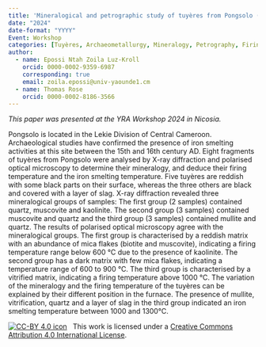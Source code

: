 ```yaml
---
title: 'Mineralogical and petrographic study of tuyères from Pongsolo (Lekie, Central Cameroon)'
date: "2024"
date-format: "YYYY"
Event: Workshop
categories: [Tuyères, Archaeometallurgy, Mineralogy, Petrography, Firing temperature, Cameroon]
author: 
  - name: Epossi Ntah Zoila Luz-Kroll
    orcid: 0000-0002-9359-6987
    corresponding: true
    email: zoila.epossi@univ-yaounde1.cm
  - name: Thomas Rose
    orcid: 0000-0002-8186-3566
---
```


*This paper was presented at the YRA Workshop 2024 in Nicosia.*

Pongsolo is located in the Lekie Division of Central Cameroon. Archaeological studies have confirmed the presence of iron smelting activities at this site between the 15th and 16th century AD. Eight fragments of tuyères from Pongsolo were analysed by X-ray diffraction and polarised optical microscopy to determine their mineralogy, and deduce their firing temperature and the iron smelting temperature. Five tuyères are reddish with some black parts on their surface, whereas the three others are black and covered with a layer of slag. X-ray diffraction revealed three mineralogical groups of samples: The first group (2 samples) contained quartz, muscovite and kaolinite. The second group (3 samples) contained muscovite and quartz and the third group (3 samples) contained mullite and quartz. The results of polarised optical microscopy agree with the mineralogical groups. The first group is characterised by a reddish matrix with an abundance of mica flakes (biotite and muscovite), indicating a firing temperature range below 600 °C due to the presence of kaolinite. The second group has a dark matrix with few mica flakes, indicating a temperature range of 600 to 900 °C. The third group is characterised by a vitrified matrix, indicating a firing temperature above 1000 °C. The variation of the mineralogy and the firing temperature of the tuyères can be explained by their different position in the furnace. The presence of mullite, vitrification, quartz and a layer of slag in the third group indicated an iron smelting temperature between 1000 and 1300°C.

[![CC-BY 4.0 icon](https://i.creativecommons.org/l/by/4.0/88x31.png)](http://creativecommons.org/licenses/by/4.0/)&nbsp;&nbsp; This work is licensed under a [Creative Commons Attribution 4.0 International License](https://creativecommons.org/licenses/by/4.0/). 

